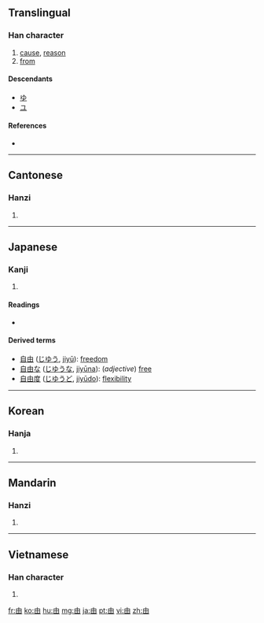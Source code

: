 ==Translingual==

===Han character===
{{Han char|rn=102|rad=田|as=00|sn=5|four=5060<sub>0</sub>|canj=中田 (LW)}}

# [[cause]], [[reason]]
# [[from]]

====Descendants====
* [[ゆ]]
* [[ユ]]

====References====
* {{Han ref|kx=0757.010|dkj=21724|dj=1167.020|hdz=42524.020|uh=7531|ud=30001|bh=A5D1|bd=42449}}

----

==Cantonese==

===Hanzi===
{{yue-hanzi|jyut=|y=yau4}}

# {{defn|Cantonese|sort=田00}}

----

==Japanese==

===Kanji===
{{ja-kanji|grade=3|rs=田00}}

# {{defn|Japanese}}

====Readings====
* {{ja-readings|on=[[ゆう]] (yū), [[ゆ]] (yu), [[ゆい]] (yui)|kun=[[よし]] (yoshi), [[よる]] (yoru), [[より]] (yori)|nanori=}}

====Derived terms====
* [[自由]] ([[じゆう]], [[jiyū]]): [[freedom]]
* [[自由な]] ([[じゆうな]], [[jiyūna]]): (''adjective'') [[free]]
* [[自由度]] ([[じゆうど]], [[jiyūdo]]): [[flexibility]]

----

==Korean==

===Hanja===
{{ko-hanja|hangeul=유|eumhun=|rv=yu|mr=yu|y=yu}}

# {{defn|Korean|sort=田00}}

----

==Mandarin==

===Hanzi===
{{cmn-hanzi|pin=[[yóu]] ([[you2]])|wg=yu<sup>2</sup>}}

# {{defn|Mandarin|sort=田00}}

----

==Vietnamese==

===Han character===
{{vi-hantu|[[do]], [[dô]], [[ro]]|rs=田00}}

# {{defn|Vietnamese|sort=田00}}

[[fr:由]]
[[ko:由]]
[[hu:由]]
[[mg:由]]
[[ja:由]]
[[pt:由]]
[[vi:由]]
[[zh:由]]